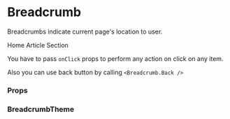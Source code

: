 
<Meta title="Core" component={Breadcrumb} />

# Breadcrumb

Breadcrumbs indicate current page's location to user.

<Preview withToolbar>
    <Story name="Breadcrumb">
        <Breadcrumb>
            <Breadcrumb.Item onClick={action('Home')}>Home</Breadcrumb.Item>
            <Breadcrumb.Item onClick={action('Article')}>Article</Breadcrumb.Item>
            <Breadcrumb.Item onClick={action('Section')}>Section</Breadcrumb.Item>
        </Breadcrumb>
    </Story>
</Preview>

You have to pass `onClick` props to perform any action on click on any item.

Also you can use back button by calling `<Breadcrumb.Back />`

<Preview withToolbar>
    <Breadcrumb.Back onClick={action('Back')/>
</Preview>

### Props

<Props of={Breadcrumb} />

### BreadcrumbTheme

<Props of={stories.ThemeInterface} />
